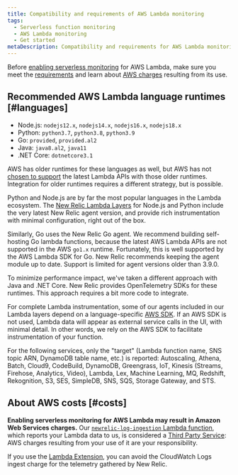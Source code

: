 ```yaml
---
title: Compatibility and requirements of AWS Lambda monitoring
tags:
  - Serverless function monitoring
  - AWS Lambda monitoring
  - Get started
metaDescription: Compatibility and requirements for AWS Lambda monitoring with New Relic.
---
```


Before [enabling serverless monitoring](/docs/serverless-function-monitoring/aws-lambda-monitoring/enable-lambda-monitoring) for AWS Lambda, make sure you meet the [requirements](#languages) and learn about [AWS charges](#costs) resulting from its use.

## Recommended AWS Lambda language runtimes [#languages]

* Node.js: `nodejs12.x`, `nodejs14.x`, `nodejs16.x`, `nodejs18.x`
* Python: `python3.7`, `python3.8`, `python3.9`
* Go: `provided`, `provided.al2`
* Java: `java8.al2`, `java11`
* .NET Core: `dotnetcore3.1`

AWS has older runtimes for these languages as well, but AWS has not [chosen to support](https://docs.aws.amazon.com/lambda/latest/dg/runtimes-extensions-api.html)
the latest Lambda APIs with those older runtimes. Integration for older runtimes requires a different strategy, but
is possible.

Python and Node.js are by far the most popular languages in the Lambda ecosystem. The
[New Relic Lambda Layers](https://layers.newrelic-external.com/)
for Node.js and Python include the very latest New Relic agent version, and provide rich instrumentation with minimal
configuration, right out of the box.

Similarly, Go uses the New Relic Go agent. We recommend building self-hosting Go lambda functions, because the
latest AWS Lambda APIs are not supported in the AWS `go1.x` runtime. Fortunately, this is well supported by the AWS
Lambda SDK for Go. New Relic recommends keeping the agent module up to date. Support is limited for agent versions
older than 3.9.0.

To minimize performance impact, we've taken a different approach with Java and .NET Core. New Relic provides
OpenTelemetry SDKs for these runtimes. This approach requires a bit more code to integrate.

For complete Lambda instrumentation, some of our agents included in our Lambda layers depend on a language-specific [AWS SDK](https://aws.amazon.com/tools/#sdk). If an AWS SDK is not used, Lambda data will appear as external service calls in the UI, with minimal detail. In other words, we rely on the AWS SDK to facilitate instrumentation of your function.

For the following services, only the "target" (Lambda function name, SNS topic ARN, DynamoDB table name, etc.) is reported: Autoscaling, Athena, Batch, Cloud9, CodeBuild, DynamoDB, Greengrass, IoT, Kinesis (Streams, Firehose, Analytics, Video), Lambda, Lex, Machine Learning, MQ, Redshift, Rekognition, S3, SES, SimpleDB, SNS, SQS, Storage Gateway, and STS.

## About AWS costs [#costs]

**Enabling serverless monitoring for AWS Lambda may result in Amazon Web Services charges.** Our [`newrelic-log-ingestion` Lambda function](/docs/install-enable-new-relics-monitoring-aws-lambda#manual-nr-lambda), which reports your Lambda data to us, is considered a [Third Party Service](/docs/licenses/license-information/acceptable-use-policy/acceptable-use-policy): AWS charges resulting from your use of it are your responsibility.

If you use the [Lambda Extension](https://github.com/newrelic/newrelic-lambda-extension), you can avoid the CloudWatch Logs ingest charge for the telemetry gathered by New Relic.

